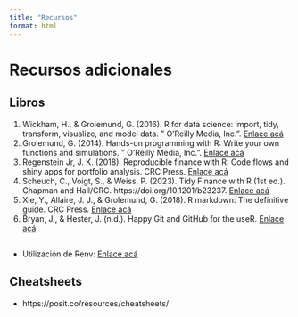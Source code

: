 ```yaml
---
title: "Recursos"
format: html
---
```


# Recursos adicionales

## Libros

(1)	Wickham, H., & Grolemund, G. (2016). R for data science: import, tidy, transform, visualize, and model data. " O'Reilly Media, Inc.". [Enlace acá](https://r4ds.had.co.nz/)
(2)	Grolemund, G. (2014). Hands-on programming with R: Write your own functions and simulations. " O'Reilly Media, Inc.". [Enlace acá](https://rstudio-education.github.io/hopr/)
(3)	Regenstein Jr, J. K. (2018). Reproducible finance with R: Code flows and shiny apps for portfolio analysis. CRC Press. [Enlace acá](http://www.reproduciblefinance.com/)
(4)	Scheuch, C., Voigt, S., & Weiss, P. (2023). Tidy Finance with R (1st ed.). Chapman and Hall/CRC. https://doi.org/10.1201/b23237. [Enlace acá](https://www.tidy-finance.org/)
(5)	Xie, Y., Allaire, J. J., & Grolemund, G. (2018). R markdown: The definitive guide. CRC Press. [Enlace acá](https://bookdown.org/yihui/rmarkdown/)
(6) Bryan, J., & Hester, J. (n.d.). Happy Git and GitHub for the useR. [Enlace acá](https://happygitwithr.com)

##

- Utilización de Renv: [Enlace acá](https://docs.posit.co/ide/user/ide/guide/environments/r/renv.html)

## Cheatsheets

- https://posit.co/resources/cheatsheets/
